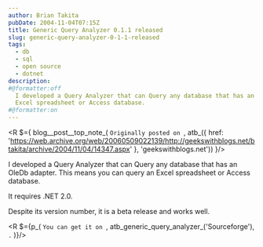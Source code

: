 ```yaml
---
author: Brian Takita
pubDate: 2004-11-04T07:15Z
title: Generic Query Analyzer 0.1.1 released
slug: generic-query-analyzer-0-1-1-released
tags:
  - db
  - sql
  - open source
  - dotnet
description:
#@formatter:off
  I developed a Query Analyzer that can Query any database that has an OleDb adapter. This means you can query an
  Excel spreadsheet or Access database.
#@formatter:on
---
```


<R $={
	blog__post__top_note_(
		`Originally posted on `,
		atb_({
			href: 'https://web.archive.org/web/20060509022139/http://geekswithblogs.net/btakita/archive/2004/11/04/14347.aspx'
		}, 'geekswithblogs.net'))
}/>

I developed a Query Analyzer that can Query any database that has an OleDb adapter. This means you can query an
Excel spreadsheet or Access database.

It requires .NET 2.0.

Despite its version number, it is a beta release and works well.

<R $={p_(
	`You can get it on `, atb_generic_query_analyzer_('Sourceforge'), `.`
)}/>
